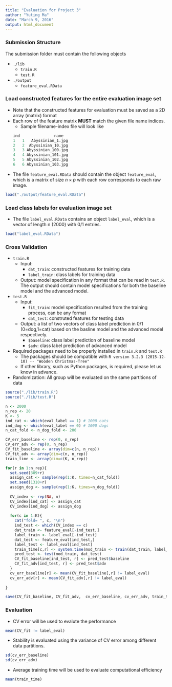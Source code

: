 ```yaml
---
title: "Evaluation for Project 3"
author: "Yuting Ma"
date: "March 9, 2016"
output: html_document
---
```


### Submission Structure
The submission folder must contain the following objects

*  `./lib`
    +  `train.R`
    +  `test.R`
*  `./output`
    +  `feature_eval.RData`

### Load constructed features for the entire evaluation image set
* Note that the constructed features for evaluation must be saved as a 2D array (matrix) format
* Each row of the feature matrix **MUST** match the given file name indices. 
    + Sample filename-index file will look like
```r
  ind               name
1   1   Abyssinian_1.jpg
2   2  Abyssinian_10.jpg
3   3 Abyssinian_100.jpg
4   4 Abyssinian_101.jpg
5   5 Abyssinian_102.jpg
6   6 Abyssinian_103.jpg
```
* The file `feature_eval.RData` should contain the object `feature_eval`, which is a matrix of size $n \times p$ with each row corresponds to each raw image.
```r
load("./output/feature_eval.RData") 
```


### Load class labels for evaluation image set
* The file  `label_eval.RData` contains an object `label_eval`, which is a vector of length n (2000) with 0/1 entries.
```r
load("label_eval.RData") 
```

### Cross Validation
* `train.R`
    + Input: 
        - `dat_train`: constructed features for training data
        - `label_train`: class labels for training data
    + Output: model specification in any format that can be read in `test.R`. The output should contain model specifications for both the baseline model and the advanced model. 
* `test.R`
    + Input: 
        - `fit_train`: model specification resulted from the training process, can be any format
        - `dat_test`: construted features for testing data
    + Output: a list of two vectors of class label prediction in 0/1 (0=dog,1=cat) based on the basline model and the advanced model respectively. 
        - `$baseline`: class label prediction of baseline model
        - `$adv`: class label prediction of advanced model 
* Required packages need to be properly installed in `train.R` and `test.R`
    + The packages should be compatible with `R version 3.2.3 (2015-12-10) -- "Wooden Christmas-Tree"`
    + If other library, such as Python packages, is required, please let us know in advance.
* Randomization: All group will be evaluated on the same partitions of data

```r
source("./lib/train.R")
source("./lib/test.R")

n <- 2000
n_rep <- 20
K <- 5
ind_cat <- which(eval_label == 1) # 1000 cats
ind_dog <- which(eval_label == 0) # 1000 dogs
n_cat_fold <- n_dog_fold <- 200

CV_err_baseline <- rep(0, n_rep)
CV_err_adv <- rep(0, n_rep)
CV_fit_baseline <- array(dim=c(n, n_rep))
CV_fit_adv <- array(dim=c(n, n_rep))
train_time <- array(dim=c(K, n_rep))

for(r in 1:n_rep){
  set.seed(309+r)
  assign_cat <- sample(rep(1:K, times=n_cat_fold))
  set.seed(1310+r)
  assign_dog <- sample(rep(1:K, times=n_dog_fold))
  
  CV_index <- rep(NA, n)
  CV_index[ind_cat] <- assign_cat
  CV_index[ind_dog] <- assign_dog
  
  for(c in 1:K){
    cat("fold= ", c, "\n")
    ind_test <- which(CV_index == c)
    dat_train <- feature_eval[-ind_test,]
    label_train <- label_eval[-ind_test]
    dat_test <- feature_eval[ind_test,]
    label_test <- label_eval[ind_test]
    train_time[c,r] <- system.time(mod_train <- train(dat_train, label_train))[1]
    pred_test <- test(mod_train, dat_test)
    CV_fit_baseline[ind_test, r] <- pred_test$baseline
    CV_fit_adv[ind_test, r] <- pred_test$adv
  }
  cv_err_baseline[r] <- mean(CV_fit_baseline[,r] != label_eval)
  cv_err_adv[r] <- mean(CV_fit_adv[,r] != label_eval)
  
}

save(CV_fit_baseline, CV_fit_adv,  cv_err_baseline, cv_err_adv, train_time, file="CV_result.RData")
```

### Evaluation
* CV error will be used to evalute the performance
```r
mean(CV_fit != label_eval)
```
* Stability is evaluated using the variance of CV error among different data partitions.
```r
sd(cv_err_baseline)
sd(cv_err_adv)
```
* Average training time will be used to evaluate computational efficiency
```r
mean(train_time)
```